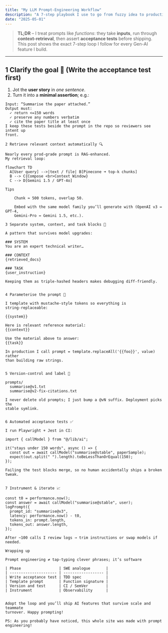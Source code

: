 ```yaml
---
title: "My LLM Prompt-Engineering Workflow"
description: "A 7-step playbook I use to go from fuzzy idea to production-ready prompt."
date: "2025-05-01"
---
```


> **TL;DR** – I treat prompts like _functions_: they take **inputs**, run through
> **context-retrieval**, then assert **acceptance tests** before shipping.  
> This post shows the exact 7-step loop I follow for every Gen-AI feature I
> build.

---

## 1  Clarify the goal 🧭 (Write the acceptance test first)

1. Jot the **user story** in _one sentence_.  
2. Turn it into a **minimal assertion**; e.g.:

```text
Input: “Summarise the paper attached.”
Output must:
  ✓ return <=150 words
  ✓ preserve any numbers verbatim
  ✓ cite the paper title at least once
I keep these tests beside the prompt in the repo so reviewers see intent up
front.

2 Retrieve relevant context automatically 🔍

Nearly every prod-grade prompt is RAG-enhanced.
My retrieval loop:

flowchart TD
  A[User query] -->|text / file| B[Pinecone ➜ top-k chunks]
  B --> C{Compose <br>Context Window}
  C --> D[Gemini 1.5 / GPT-4o]

Tips

    Chunk ≈ 500 tokens, overlap 50.

    Embed with the same model family you’ll generate with (OpenAI v3 ↔ GPT-4,
    Gemini-Pro ↔ Gemini 1.5, etc.).

3 Separate system, context, and task blocks 🧱

A pattern that survives model upgrades:

### SYSTEM
You are an expert technical writer…

### CONTEXT
{retrieved_docs}

### TASK
{user_instruction}

Keeping them as triple-hashed headers makes debugging diff-friendly.


4 Parameterise the prompt 🔢

I template with mustache-style tokens so everything is
string-replaceable:

{{system}}

Here is relevant reference material:
{{context}}

Use the material above to answer:
{{task}}

In production I call prompt = template.replaceAll('{{foo}}', value) rather
than building raw strings.


5 Version-control and label 📌

prompts/
  summarise@v1.txt
  summarise@v2-fix-citations.txt

I never delete old prompts; I just bump a @vN suffix. Deployment picks the
stable symlink.


6 Automated acceptance tests ✅

I run Playwright + Jest in CI:

import { callModel } from "@/lib/ai";

it("stays under 150 words", async () => {
  const out = await callModel("summarise@stable", paperSample);
  expect(out.split(" ").length).toBeLessThanOrEqual(150);
});

Failing the test blocks merge, so no human accidentally ships a broken tweak.


7 Instrument & iterate 📈

const t0 = performance.now();
const answer = await callModel("summarise@stable", user);
logPrompt({
  prompt_id: "summarise@v3",
  latency: performance.now() - t0,
  tokens_in: prompt.length,
  tokens_out: answer.length,
});

After ~100 calls I review logs → trim instructions or swap models if needed.

Wrapping up

Prompt engineering ≠ tap-typing clever phrases; it’s software

| Phase                 | SWE analogue       |
| --------------------- | ------------------ |
| Write acceptance test | TDD spec           |
| Template prompt       | Function signature |
| Version and test      | CI / SemVer        |
| Instrument            | Observability      |


Adopt the loop and you’ll ship AI features that survive scale and teammate
turnover. Happy prompting!

PS: As you probably have noticed, this whole site was made with prompt engineering!